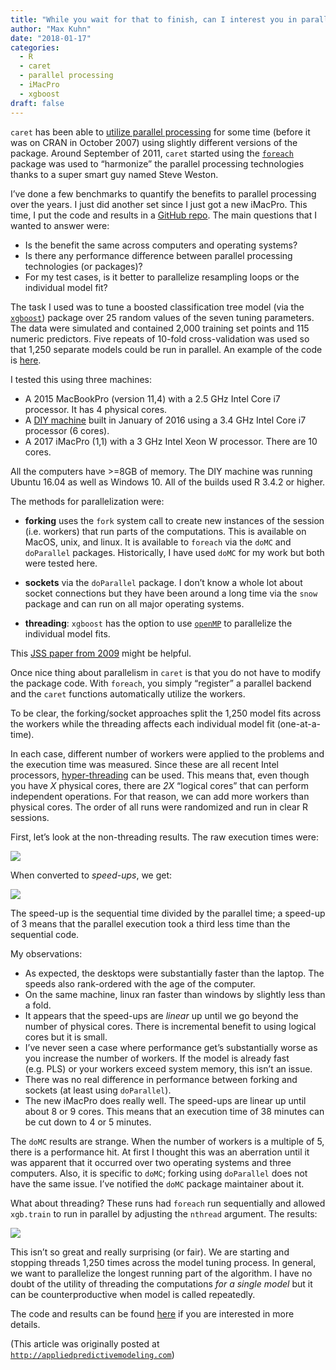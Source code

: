 ```yaml
---
title: "While you wait for that to finish, can I interest you in parallel processing?"
author: "Max Kuhn"
date: "2018-01-17"
categories:
  - R
  - caret
  - parallel processing
  - iMacPro
  - xgboost
draft: false
---
```


`caret` has been able to [utilize parallel processing](https://topepo.github.io/caret/parallel-processing.html) for some time (before it was on CRAN in October 2007) using slightly different versions of the package. Around September of 2011, `caret` started using the [`foreach`](https://cran.r-project.org/package=foreach) package was used to "harmonize" the parallel processing technologies thanks to a super smart guy named Steve Weston. 

I've done a few benchmarks to quantify the benefits to parallel processing over the years. I just did another set since I just got a new iMacPro. This time, I put the code and results in a [GitHub repo](https://github.com/topepo/par-caret-bench). The main questions that I wanted to answer were:

* Is the benefit the same across computers and operating systems?
* Is there any performance difference between parallel processing technologies (or packages)?
* For my test cases, is it better to parallelize resampling loops or the individual model fit?


The task I used was to tune a boosted classification tree model (via the [`xgboost`](https://cran.r-project.org/package=xgboost)) package over 25 random values of the seven tuning parameters. The data were simulated and contained 2,000 training set points and 115 numeric predictors. Five repeats of 10-fold cross-validation was used so that 1,250 separate models could be run in parallel. An example of the code is [here](https://github.com/topepo/par-caret-bench/blob/master/macOS/2017%20iMacPro1%2C1%203%20GHz%20Intel%20Xeon%20W%2010core/xgb_01.R). 

I tested this using three machines:

* A 2015 MacBookPro (version 11,4) with a 2.5 GHz Intel Core i7 processor. It has 4 physical cores.
* A [DIY machine](https://pcpartpicker.com/list/4xzqr7) built in January of 2016 using a 3.4 GHz Intel Core i7 processor (6 cores).
* A 2017 iMacPro (1,1) with a 3 GHz Intel Xeon W processor. There are 10 cores.


All the computers have >=8GB of memory. The DIY machine was running Ubuntu 16.04 as well as Windows 10. All of the builds used R 3.4.2 or higher. 

The methods for parallelization were:

* **forking** uses the `fork` system call to create new instances of the session (i.e. workers) that run parts of the computations. This is available on MacOS, unix, and linux. It is available to `foreach` via the `doMC` and `doParallel` packages. Historically, I have used `doMC` for my work but both were tested here.


* **sockets** via the `doParallel` package. I don't know a whole lot about socket connections but they have been around a long time via the `snow` package and can run on all major operating systems.

* **threading**: `xgboost` has the option to use [`openMP`](http://www.openmp.org/) to parallelize the individual model fits.


This [JSS paper from 2009](https://www.jstatsoft.org/article/view/v031i01) might be helpful. 

Once nice thing about parallelism in `caret` is that you do not have to modify the package code. With `foreach`, you simply "register" a parallel backend and the `caret` functions automatically utilize the workers. 

To be clear, the forking/socket approaches split the 1,250 model fits across the workers while the threading affects each individual model fit (one-at-a-time). 

In each case, different number of workers were applied to the problems and the execution time was measured. Since these are all recent Intel processors, [hyper-threading](https://en.wikipedia.org/wiki/Hyper-threading) can be used. This means that, even though you have _X_ physical cores, there are _2X_ "logical cores" that can perform independent operations. For that reason, we can add more workers than physical cores. The order of all runs were randomized and run in clear R sessions.

First, let's look at the non-threading results. The raw execution times were:

![](par-plot-1.png){fig-align="center"}

When converted to _speed-ups_, we get:

![](par-plot-su-1.png){fig-align="center"}

The speed-up is the sequential time divided by the parallel time; a speed-up of 3 means that the parallel execution took a third less time than the sequential code. 

My observations:

* As expected, the desktops were substantially faster than the laptop. The speeds also rank-ordered with the age of the computer.
* On the same machine, linux ran faster than windows by slightly less than a fold.
* It appears that the speed-ups are _linear_ up until we go beyond the number of physical cores. There is incremental benefit to using logical cores but it is small.
* I've never seen a case where performance get's substantially worse as you increase the number of workers. If the model is already fast (e.g. PLS) or your workers exceed system memory, this isn't an issue.
* There was no real difference in performance between forking and sockets (at least using `doParallel`).
* The new iMacPro does really well. The speed-ups are linear up until about 8 or 9 cores. This means that an execution time of 38 minutes can be cut down to 4 or 5 minutes.


The `doMC` results are strange. When the number of workers is a multiple of 5, there is a performance hit. At first I thought this was an aberration until it was apparent that it occurred over two operating systems and three computers. Also, it is specific to `doMC`; forking using `doParallel` does not have the same issue. I've notified the `doMC` package maintainer about it. 

What about threading? These runs had `foreach` run sequentially and allowed `xgb.train` to run in parallel by adjusting the `nthread` argument. The results:

![](threads-1.png){fig-align="center"}

This isn't so great and really surprising (or fair). We are starting and stopping threads 1,250 times across the model tuning process. In general, we want to parallelize the longest running part of the algorithm. I have no doubt of the utility of threading the computations _for a single model_ but it can be counterproductive when model is called repeatedly. 

The code and results can be found [here](https://github.com/topepo/par-caret-bench) if you are interested in more details. 





(This article was originally posted at [`http://appliedpredictivemodeling.com`](https://appliedpredictivemodeling.com/blog/2018/1/17/parallel-processing))